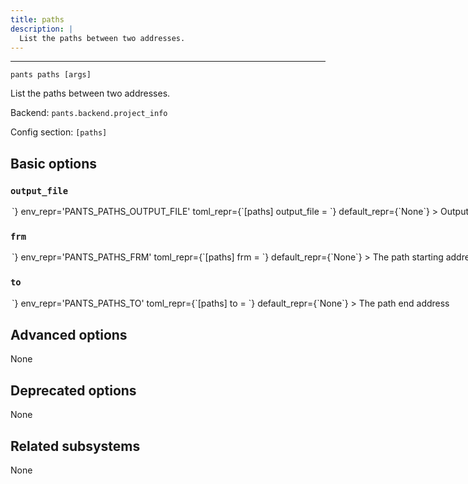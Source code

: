 ```yaml
---
title: paths
description: |
  List the paths between two addresses.
---
```



---

```
pants paths [args]
```

List the paths between two addresses.

Backend: <span className="color--primary">`pants.backend.project_info`</span>

Config section: <span className="color--primary">`[paths]`</span>

<span className={styles.options}>

## Basic options

### `output_file`

<Option
  cli_repr={`--paths-output-file=<path>`}
  env_repr='PANTS_PATHS_OUTPUT_FILE'
  toml_repr={`[paths]
output_file = <path>`}
  default_repr={`None`}
>

Output the goal&#x27;s stdout to this file. If unspecified, outputs to stdout.

</Option>

### `frm`

<Option
  cli_repr={`--paths-from=<str>`}
  env_repr='PANTS_PATHS_FRM'
  toml_repr={`[paths]
frm = <str>`}
  default_repr={`None`}
>

The path starting address

</Option>

### `to`

<Option
  cli_repr={`--paths-to=<str>`}
  env_repr='PANTS_PATHS_TO'
  toml_repr={`[paths]
to = <str>`}
  default_repr={`None`}
>

The path end address

</Option>

## Advanced options

None

## Deprecated options

None

## Related subsystems

None

</span>
